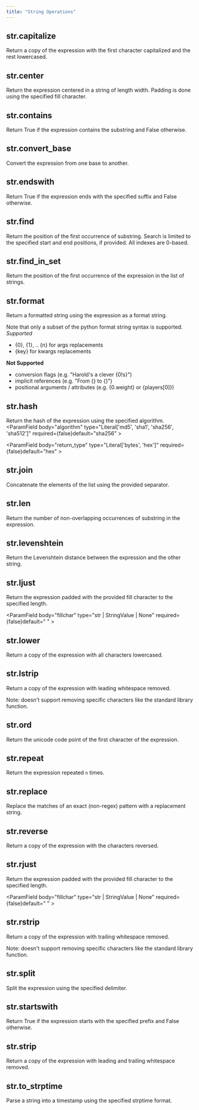 ```yaml
---
title: "String Operations"
---
```

## str.capitalize
Return a copy of the expression with the first character capitalized and the rest lowercased.

    
## str.center
Return the expression centered in a string of length width. Padding is done using the specified fill character.
<Accordion title="Parameters">
  <ParamField body="width" type="int | IntegerValue" required={true}>
</ParamField>

<ParamField body="fillchar" type="str | StringValue | None" required={false}>
</ParamField>
</Accordion>

    
## str.contains
Return True if the expression contains the substring and False otherwise.
<Accordion title="Parameters">
  <ParamField body="substr" type="str | StringValue" required={true}>
</ParamField>
</Accordion>

    
## str.convert_base
Convert the expression from one base to another.
<Accordion title="Parameters">
  <ParamField body="from_base" type="IntegerValue" required={true}>
</ParamField>

<ParamField body="to_base" type="IntegerValue" required={true}>
</ParamField>
</Accordion>

    
## str.endswith
Return True if the expression ends with the specified suffix and False otherwise.
<Accordion title="Parameters">
  <ParamField body="end" type="str | StringValue" required={true}>
</ParamField>
</Accordion>

    
## str.find
Return the position of the first occurrence of substring. Search is limited to the specified start and end positions, if provided. All indexes are 0-based.
<Accordion title="Parameters">
  <ParamField body="substr" type="str | StringValue" required={true}>
</ParamField>

<ParamField body="start" type="int | IntegerValue | None" required={false}>
</ParamField>

<ParamField body="end" type="int | IntegerValue | None" required={false}>
</ParamField>
</Accordion>

    
## str.find_in_set
Return the position of the first occurrence of the expression in the list of strings.
<Accordion title="Parameters">
  <ParamField body="str_list" type="list[str]" required={true}>
</ParamField>
</Accordion>

    
## str.format
Return a formatted string using the expression as a format string.

Note that only a subset of the python format string syntax is supported.
*Supported*
- {0}, {1}, .. {n} for args replacements
- {key} for kwargs replacements

**Not Supported**
- conversion flags (e.g. "Harold's a clever {0!s}")
- implicit references (e.g. "From {} to {}")
- positional arguments / attributes (e.g. {0.weight} or {players[0]})
<Accordion title="Parameters">
  <ParamField body="args" type="Any" required={true}>
</ParamField>

<ParamField body="kwargs" type="Any" required={true}>
</ParamField>
</Accordion>

    
## str.hash
Return the hash of the expression using the specified algorithm.
<Accordion title="Parameters">
  <ParamField body="algorithm" type="Literal['md5', 'sha1', 'sha256', 'sha512']" required={false}default="sha256" >
</ParamField>

<ParamField body="return_type" type="Literal['bytes', 'hex']" required={false}default="hex" >
</ParamField>
</Accordion>

    
## str.join
Concatenate the elements of the list using the provided separator.
<Accordion title="Parameters">
  <ParamField body="strings" type="list[str | StringValue]" required={true}>
</ParamField>
</Accordion>

    
## str.len
Return the number of non-overlapping occurrences of substring in the expression.
<Accordion title="Parameters">
  <ParamField body="substr" type="str | StringValue" required={true}>
</ParamField>
</Accordion>

    
## str.levenshtein
Return the Levenshtein distance between the expression and the other string.
<Accordion title="Parameters">
  <ParamField body="other" type="str | StringValue" required={true}>
</ParamField>
</Accordion>

    
## str.ljust
Return the expression padded with the provided fill character to the specified length.
<Accordion title="Parameters">
  <ParamField body="length" type="int | IntegerValue" required={true}>
</ParamField>

<ParamField body="fillchar" type="str | StringValue | None" required={false}default=" " >
</ParamField>
</Accordion>

    
## str.lower
Return a copy of the expression with all characters lowercased.

    
## str.lstrip
Return a copy of the expression with leading whitespace removed.

Note: doesn't support removing specific characters like the standard library function.

    
## str.ord
Return the unicode code point of the first character of the expression.

    
## str.repeat
Return the expression repeated `n` times.
<Accordion title="Parameters">
  <ParamField body="n" type="int | IntegerValue" required={true}>
</ParamField>
</Accordion>

    
## str.replace
Replace the matches of an exact (non-regex) pattern with a replacement string.
<Accordion title="Parameters">
  <ParamField body="pattern" type="str | StringValue" required={true}>
</ParamField>

<ParamField body="replacement" type="str | StringValue" required={true}>
</ParamField>
</Accordion>

    
## str.reverse
Return a copy of the expression with the characters reversed.

    
## str.rjust
Return the expression padded with the provided fill character to the specified length.
<Accordion title="Parameters">
  <ParamField body="length" type="int | IntegerValue" required={true}>
</ParamField>

<ParamField body="fillchar" type="str | StringValue | None" required={false}default=" " >
</ParamField>
</Accordion>

    
## str.rstrip
Return a copy of the expression with trailing whitespace removed.

Note: doesn't support removing specific characters like the standard library function.

    
## str.split
Split the expression using the specified delimiter.
<Accordion title="Parameters">
  <ParamField body="delimiter" type="str | StringValue" required={true}>
</ParamField>
</Accordion>

    
## str.startswith
Return True if the expression starts with the specified prefix and False otherwise.
<Accordion title="Parameters">
  <ParamField body="start" type="str | StringValue" required={true}>
</ParamField>
</Accordion>

    
## str.strip
Return a copy of the expression with leading and trailing whitespace removed.

    
## str.to_strptime
Parse a string into a timestamp using the specified strptime format.
<Accordion title="Parameters">
  <ParamField body="format" type="str | StringValue" required={true}>
</ParamField>
</Accordion>

    
    